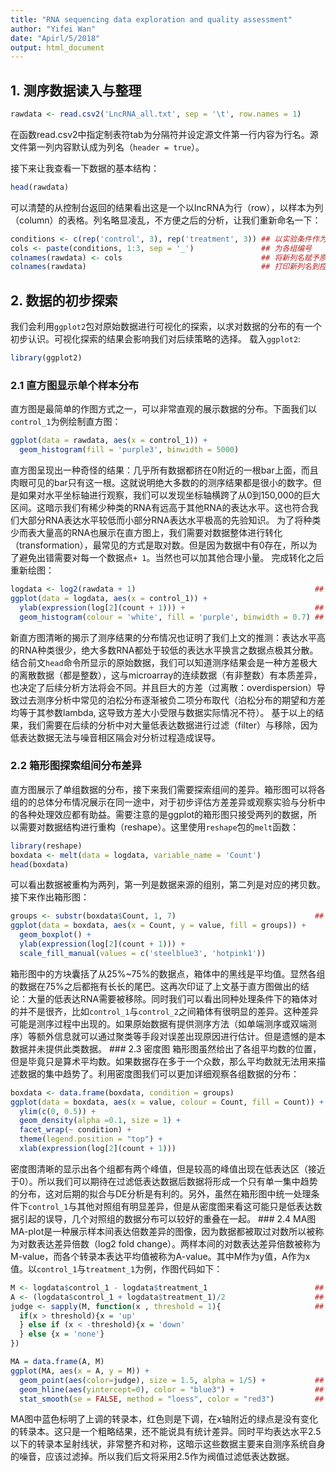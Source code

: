```yaml
---
title: "RNA sequencing data exploration and quality assessment"
author: "Yifei Wan"
date: "Apirl/5/2018"
output: html_document
---
```


## 1. 测序数据读入与整理

```r
rawdata <- read.csv2('LncRNA_all.txt', sep = '\t', row.names = 1) 
```
  在函数read.csv2中指定制表符tab为分隔符并设定源文件第一行内容为行名。源文件第一列内容默认成为列名（`header = true`）。

接下来让我查看一下数据的基本结构：

```r
head(rawdata)
```
  可以清楚的从控制台返回的结果看出这是一个以lncRNA为行（row），以样本为列（column）的表格。列名略显凌乱，不方便之后的分析，让我们重新命名一下：

```r
conditions <- c(rep('control', 3), rep('treatment', 3)) ## 以实验条件作为列名
cols <- paste(conditions, 1:3, sep = '_')               ## 为各组编号
colnames(rawdata) <- cols                               ## 将新列名赋予原始表格
colnames(rawdata)                                       ## 打印新列名到控制台
```
    
## 2. 数据的初步探索
  我们会利用`ggplot2`包对原始数据进行可视化的探索，以求对数据的分布的有一个初步认识。可视化探索的结果会影响我们对后续策略的选择。
  载入`ggplot2`:
```r
library(ggplot2)
```

### 2.1 直方图显示单个样本分布
  直方图是最简单的作图方式之一，可以非常直观的展示数据的分布。下面我们以`control_1`为例绘制直方图：
```r
ggplot(data = rawdata, aes(x = control_1)) + 
  geom_histogram(fill = 'purple3', binwidth = 5000)
```
  
  直方图呈现出一种奇怪的结果：几乎所有数据都挤在0附近的一根bar上面，而且肉眼可见的bar只有这一根。这就说明绝大多数的的测序结果都是很小的数字。但是如果对水平坐标轴进行观察，我们可以发现坐标轴横跨了从0到150,000的巨大区间。这暗示我们有稀少种类的RNA有远高于其他RNA的表达水平。这也符合我们大部分RNA表达水平较低而小部分RNA表达水平极高的先验知识。
  为了将种类少而表大量高的RNA也展示在直方图上，我们需要对数据整体进行转化（transformation），最常见的方式是取对数。但是因为数据中有0存在，所以为了避免出错需要对每一个数据点` + 1`。当然也可以加其他合理小量。
    完成转化之后重新绘图：

```r
logdata <- log2(rawdata + 1)                                        ## 对原始数据取对数
ggplot(data = logdata, aes(x = control_1)) +
  ylab(expression(log[2](count + 1))) +                             ## 使用新y-lab
  geom_histogram(colour = 'white', fill = 'purple', binwidth = 0.7) ## 添加白色包线
```
  
  新直方图清晰的揭示了测序结果的分布情况也证明了我们上文的推测：表达水平高的RNA种类很少，绝大多数RNA都处于较低的表达水平换言之数据点极其分散。结合前文`head`命令所显示的原始数据，我们可以知道测序结果会是一种方差极大的离散数据（都是整数），这与microarray的连续数据（有非整数）有本质差异，也决定了后续分析方法将会不同。并且巨大的方差（过离散：overdispersion）导致过去测序分析中常见的泊松分布逐渐被负二项分布取代（泊松分布的期望和方差均等于其参数lambda, 这导致方差大小受限与数据实际情况不符）。
  基于以上的结果，我们需要在后续的分析中对大量低表达数据进行过滤（filter）与移除，因为低表达数据无法与噪音相区隔会对分析过程造成误导。
  
### 2.2 箱形图探索组间分布差异
  直方图展示了单组数据的分布，接下来我们需要探索组间的差异。箱形图可以将各组的的总体分布情况展示在同一途中，对于初步评估方差差异或观察实验与分析中的各种处理效应都有助益。需要注意的是ggplot的箱形图只接受两列的数据，所以需要对数据结构进行重构（reshape）。这里使用`reshape`包的`melt`函数：
```r
library(reshape)
boxdata <- melt(data = logdata, variable_name = 'Count')
head(boxdata)
```
  可以看出数据被重构为两列，第一列是数据来源的组别，第二列是对应的拷贝数。接下来作出箱形图：
```r
groups <- substr(boxdata$Count, 1, 7)                               ## 标记数据组别来源的标签：treatment没用完整拼写
ggplot(data = boxdata, aes(x = Count, y = value, fill = groups)) +
  geom_boxplot() +
  ylab(expression(log[2](count + 1))) +
  scale_fill_manual(values = c('steelblue3', 'hotpink1'))
```
  
  箱形图中的方块囊括了从25%~75%的数据点，箱体中的黑线是平均值。显然各组的数据在75%之后都拖有长长的尾巴。这再次印证了上文基于直方图做出的结论：大量的低表达RNA需要被移除。同时我们可以看出同种处理条件下的箱体对的并不是很齐，比如`control_1`与`control_2`之间箱体有很明显的差异。这种差异可能是测序过程中出现的。如果原始数据有提供测序方法（如单端测序或双端测序）等额外信息就可以通过聚类等手段对误差出现原因进行估计。但是遗憾的是本数据并未提供此类数据。
### 2.3 密度图
  箱形图虽然给出了各组平均数的位置，但是毕竟只是算术平均数。如果数据存在多于一个众数，那么平均数就无法用来描述数据的集中趋势了。利用密度图我们可以更加详细观察各组数据的分布：
```r
boxdata <- data.frame(boxdata, condition = groups)                       ## 添加一列，将数据分为对照与处理两类
ggplot(data = boxdata, aes(x = value, colour = Count, fill = Count)) +   ## 以带序号的组名为准填充颜色和勾线
  ylim(c(0, 0.5)) +                                                      
  geom_density(alpha =0.1, size = 1) +                                   ## 参数alpha设置图像透明度，size设置勾线粗细
  facet_wrap(~ condition) +                                              ## 以刚才添加的分类为准分割图像为两框
  theme(legend.position = "top") +                                       ## 设置图注的位置
  xlab(expression(log[2](count + 1)))                                    ## 设置x轴标注
```
  
  密度图清晰的显示出各个组都有两个峰值，但是较高的峰值出现在低表达区（接近于0）。所以我们可以期待在过滤低表达数据后数据将形成一个只有单一集中趋势的分布，这对后期的拟合与DE分析是有利的。另外，虽然在箱形图中统一处理条件下`control_1`与其他对照组有明显差异，但是从密度图来看这可能只是低表达数据引起的误导，几个对照组的数据分布可以较好的重叠在一起。
### 2.4 MA图
  MA-plot是一种展示样本间表达倍数差异的图像，因为数据都被取过对数所以被称为对数表达差异倍数（log2 fold change）。两样本间的对数表达差异倍数被称为M-value，而各个转录本表达平均值被称为A-value。其中M作为y值，A作为x值。以`control_1`与`treatment_1`为例，作图代码如下：
```r
M <- logdata$control_1 - logdata$treatment_1                        ## 计算对数表达差异倍数M-value
A <- (logdata$control_1 + logdata$treatment_1)/2                    ## 计算表达平均值
judge <- sapply(M, function(x , threshold = 1){                     ## 以±1为界根据表达上调或下调为表达差异分类为：up, down, none
  if(x > threshold){x = 'up'
  } else if (x < -threshold){x = 'down'
  } else {x = 'none'}
})

MA = data.frame(A, M)
ggplot(MA, aes(x = A, y = M)) +                                     
  geom_point(aes(color=judge), size = 1.5, alpha = 1/5) +           ## 利用judge为数据点分类赋予颜色
  geom_hline(aes(yintercept=0), color = "blue3") +                  ## 添加水平线
  stat_smooth(se = FALSE, method = "loess", color = "red3")         ## 添加趋势线

```
  
  MA图中蓝色标明了上调的转录本，红色则是下调，在x轴附近的绿点是没有变化的转录本。这只是一个粗略结果，还不能说具有统计差异。同时平均表达水平2.5以下的转录本呈射线状，非常整齐和对称，这暗示这些数据主要来自测序系统自身的噪音，应该过滤掉。所以我们后文将采用2.5作为阀值过滤低表达数据。
  
  
  
  
  
  